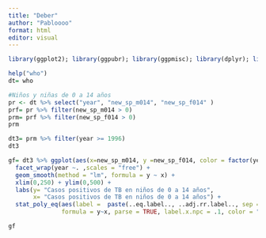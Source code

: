 ```yaml
---
title: "Deber"
author: "Pabloooo"
format: html
editor: visual
---
```


```r

library(ggplot2); library(ggpubr); library(ggpmisc); library(dplyr); library(tidyverse); library(ggpp); library(colourpicker)
```

```r
help("who")
dt= who
```

```r
#Niños y niñas de 0 a 14 años 
pr <- dt %>% select("year", "new_sp_m014", "new_sp_f014" )
prf= pr %>% filter(new_sp_m014 > 0)
prm= prf %>% filter(new_sp_f014 > 0)
prm
```

```r
dt3= prm %>% filter(year >= 1996)
dt3
```

```r

gf= dt3 %>% ggplot(aes(x=new_sp_m014, y =new_sp_f014, color = factor(year))) + geom_point(size = .5, color = "purple") + 
  facet_wrap(year ~. ,scales = "free") + 
  geom_smooth(method = "lm", formula = y ~ x) + 
  xlim(0,250) + ylim(0,500) + 
  labs(y= "Casos positivos de TB en niños de 0 a 14 años", 
       x= "Casos positivos de TB en niños de 0 a 14 años") + 
  stat_poly_eq(aes(label =  paste(..eq.label.., ..adj.rr.label.., sep = "~~~~")),
               formula = y~x, parse = TRUE, label.x.npc = .1, color = "black") 
```

```r
gf
```
